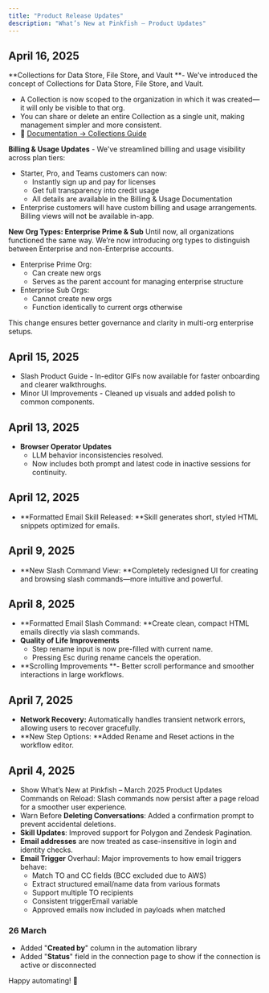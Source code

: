 ```yaml
---
title: "Product Release Updates"
description: "What’s New at Pinkfish – Product Updates"
---
```


## April 16, 2025

**Collections for Data Store, File Store, and Vault **- We’ve introduced the concept of Collections for Data Store, File Store, and Vault.

- A Collection is now scoped to the organization in which it was created—it will only be visible to that org.
- You can share or delete an entire Collection as a single unit, making management simpler and more consistent.
- 📄 [Documentation → Collections Guide](#)

**Billing & Usage Updates** - We've streamlined billing and usage visibility across plan tiers:

- Starter, Pro, and Teams customers can now:
  - Instantly sign up and pay for licenses
  - Get full transparency into credit usage
  - All details are available in the Billing & Usage Documentation
- Enterprise customers will have custom billing and usage arrangements. Billing views will not be available in-app.

**New Org Types: Enterprise Prime & Sub** Until now, all organizations functioned the same way. We’re now introducing org types to distinguish between Enterprise and non-Enterprise accounts.

- Enterprise Prime Org:
  - Can create new orgs
  - Serves as the parent account for managing enterprise structure
- Enterprise Sub Orgs:
  - Cannot create new orgs
  - Function identically to current orgs otherwise

This change ensures better governance and clarity in multi-org enterprise setups.

## April 15, 2025

- Slash Product Guide - In-editor GIFs now available for faster onboarding and clearer walkthroughs.
- Minor UI Improvements - Cleaned up visuals and added polish to common components.

## April 13, 2025

- **Browser Operator Updates**
  - LLM behavior inconsistencies resolved.
  - Now includes both prompt and latest code in inactive sessions for continuity.

## April 12, 2025

- \*\*Formatted Email Skill Released: \*\*Skill generates short, styled HTML snippets optimized for emails.

## April 9, 2025

- \*\*New Slash Command View: \*\*Completely redesigned UI for creating and browsing slash commands—more intuitive and powerful.

## April 8, 2025

- \*\*Formatted Email Slash Command: \*\*Create clean, compact HTML emails directly via slash commands.
- **Quality of Life Improvements**
  - Step rename input is now pre-filled with current name.
  - Pressing Esc during rename cancels the operation.
- \*\*Scrolling Improvements \*\*- Better scroll performance and smoother interactions in large workflows.

## April 7, 2025

- **Network Recovery:** Automatically handles transient network errors, allowing users to recover gracefully.
- \*\*New Step Options: \*\*Added Rename and Reset actions in the workflow editor.

## April 4, 2025

- Show What’s New at Pinkfish – March 2025 Product Updates Commands on Reload: Slash commands now persist after a page reload for a smoother user experience.
- Warn Before **Deleting Conversations**: Added a confirmation prompt to prevent accidental deletions.
- **Skill Updates**: Improved support for Polygon and Zendesk Pagination.
- **Email addresses** are now treated as case-insensitive in login and identity checks.
- **Email Trigger** Overhaul: Major improvements to how email triggers behave:
  - Match TO and CC fields (BCC excluded due to AWS)
  - Extract structured email/name data from various formats
  - Support multiple TO recipients
  - Consistent triggerEmail variable
  - Approved emails now included in payloads when matched

### 26 March

- Added "**Created by**" column in the automation library
- Added "**Status**" field in the connection page to show if the connection is active or disconnected

Happy automating\! 🚀